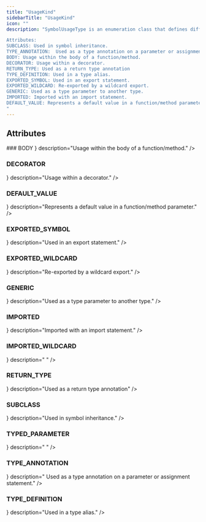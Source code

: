```yaml
---
title: "UsageKind"
sidebarTitle: "UsageKind"
icon: ""
description: "SymbolUsageType is an enumeration class that defines different types of symbol usage within Python code.

Attributes:
SUBCLASS: Used in symbol inheritance.
TYPE_ANNOTATION:  Used as a type annotation on a parameter or assignment statement.
BODY: Usage within the body of a function/method.
DECORATOR: Usage within a decorator.
RETURN_TYPE: Used as a return type annotation
TYPE_DEFINITION: Used in a type alias.
EXPORTED_SYMBOL: Used in an export statement.
EXPORTED_WILDCARD: Re-exported by a wildcard export.
GENERIC: Used as a type parameter to another type.
IMPORTED: Imported with an import statement.
DEFAULT_VALUE: Represents a default value in a function/method parameter.
"
---
```


<GithubLinkNote link="https://github.com/codegen-sh/codegen-sdk/blob/mintlify-doc-fix/src/codegen/sdk/core/dataclasses/usage.py#L60-L89" />


## Attributes
<HorizontalDivider />
### <span className="text-primary">BODY</span>
<HorizontalDivider light={true} />
<Attribute type={ <span></span> } description="Usage within the body of a function/method." />

### <span className="text-primary">DECORATOR</span>
<HorizontalDivider light={true} />
<Attribute type={ <span></span> } description="Usage within a decorator." />

### <span className="text-primary">DEFAULT_VALUE</span>
<HorizontalDivider light={true} />
<Attribute type={ <span></span> } description="Represents a default value in a function/method parameter." />

### <span className="text-primary">EXPORTED_SYMBOL</span>
<HorizontalDivider light={true} />
<Attribute type={ <span></span> } description="Used in an export statement." />

### <span className="text-primary">EXPORTED_WILDCARD</span>
<HorizontalDivider light={true} />
<Attribute type={ <span></span> } description="Re-exported by a wildcard export." />

### <span className="text-primary">GENERIC</span>
<HorizontalDivider light={true} />
<Attribute type={ <span></span> } description="Used as a type parameter to another type." />

### <span className="text-primary">IMPORTED</span>
<HorizontalDivider light={true} />
<Attribute type={ <span></span> } description="Imported with an import statement." />

### <span className="text-primary">IMPORTED_WILDCARD</span>
<HorizontalDivider light={true} />
<Attribute type={ <span></span> } description="
" />

### <span className="text-primary">RETURN_TYPE</span>
<HorizontalDivider light={true} />
<Attribute type={ <span></span> } description="Used as a return type annotation" />

### <span className="text-primary">SUBCLASS</span>
<HorizontalDivider light={true} />
<Attribute type={ <span></span> } description="Used in symbol inheritance." />

### <span className="text-primary">TYPED_PARAMETER</span>
<HorizontalDivider light={true} />
<Attribute type={ <span></span> } description="
" />

### <span className="text-primary">TYPE_ANNOTATION</span>
<HorizontalDivider light={true} />
<Attribute type={ <span></span> } description=" Used as a type annotation on a parameter or assignment statement." />

### <span className="text-primary">TYPE_DEFINITION</span>
<HorizontalDivider light={true} />
<Attribute type={ <span></span> } description="Used in a type alias." />



